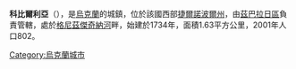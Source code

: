 {{coord|49|46|31|N|25|36|34|E|scale:30000|display=title}}

'''科比爾利亞'''（{{lang-uk|Кобилля}}），是[[烏克蘭|烏克蘭]]的城鎮，位於該國西部[[捷爾諾波爾州|捷爾諾波爾州]]，由[[茲巴拉日區|茲巴拉日區]]負責管轄，處於[[格尼茲傑奇納河|格尼茲傑奇納河]]畔，始建於1734年，面積1.63平方公里，2001年人口802。

{{Ukraine-geo-stub}}
[[Category:烏克蘭城市|Category:烏克蘭城市]]